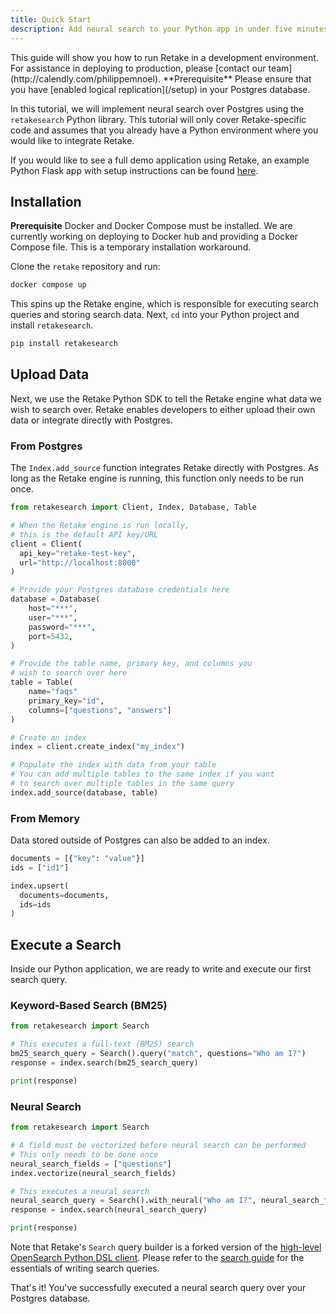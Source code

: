 ```yaml
---
title: Quick Start
description: Add neural search to your Python app in under five minutes
---
```


<Note>
  This guide will show you how to run Retake in a development environment. For
  assistance in deploying to production, please [contact our
  team](http://calendly.com/philippemnoel).
</Note>

<Info>
  **Prerequisite** Please ensure that you have [enabled logical
  replication](/setup) in your Postgres database.
</Info>

In this tutorial, we will implement neural search over Postgres using the `retakesearch` Python library.
This tutorial will only cover Retake-specific code and assumes that you already have a Python environment
where you would like to integrate Retake.

If you would like to see a full demo application using Retake, an example Python Flask app with
setup instructions can be found [here](https://github.com/getretake/search/tree/dev/examples/flask).

## Installation

<Info>**Prerequisite** Docker and Docker Compose must be installed.</Info>
<Warning>
  We are currently working on deploying to Docker hub and providing a Docker
  Compose file. This is a temporary installation workaround.
</Warning>

Clone the `retake` repository and run:

```bash
docker compose up
```

This spins up the Retake engine, which is responsible for executing search queries and storing search data.
Next, `cd` into your Python project and install `retakesearch`.

```bash
pip install retakesearch
```

## Upload Data

Next, we use the Retake Python SDK to tell the Retake engine what data we wish to search over. Retake enables
developers to either upload their own data or integrate directly with Postgres.

### From Postgres

The `Index.add_source` function integrates Retake directly with Postgres. As long as the Retake engine is running, this
function only needs to be run once.

```python
from retakesearch import Client, Index, Database, Table

# When the Retake engine is run locally,
# this is the default API key/URL
client = Client(
  api_key="retake-test-key",
  url="http://localhost:8000"
)

# Provide your Postgres database credentials here
database = Database(
    host="***",
    user="***",
    password="***",
    port=5432,
)

# Provide the table name, primary key, and columns you
# wish to search over here
table = Table(
    name="faqs"
    primary_key="id",
    columns=["questions", "answers"]
)

# Create an index
index = client.create_index("my_index")

# Populate the index with data from your table
# You can add multiple tables to the same index if you want
# to search over multiple tables in the same query
index.add_source(database, table)
```

### From Memory

Data stored outside of Postgres can also be added to an index.

```python
documents = [{"key": "value"}]
ids = ["id1"]

index.upsert(
  documents=documents,
  ids=ids
)
```

## Execute a Search

Inside our Python application, we are ready to write and execute our first search query.

### Keyword-Based Search (BM25)

```python
from retakesearch import Search

# This executes a full-text (BM25) search
bm25_search_query = Search().query("match", questions="Who am I?")
response = index.search(bm25_search_query)

print(response)
```

### Neural Search

```python
from retakesearch import Search

# A field must be vectorized before neural search can be performed
# This only needs to be done once
neural_search_fields = ["questions"]
index.vectorize(neural_search_fields)

# This executes a neural search
neural_search_query = Search().with_neural("Who am I?", neural_search_fields)
response = index.search(neural_search_query)

print(response)
```

Note that Retake's `Search` query builder is a forked version of the
[high-level OpenSearch Python DSL client](https://opensearch.org/docs/latest/clients/python-high-level).
Please refer to the [search guide]() for the essentials of writing search queries.

That's it! You've successfully executed a neural search query over your Postgres database.
